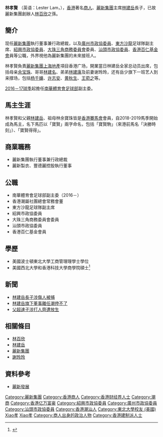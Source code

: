 {{Infobox Person
| name = 林孝贤
| birth_date  = {{Birth_date_and_age|1981|07|15}}
| birth_place = {{BHKG}}
| nationality = {{UK}}<ref>{{cite web |title=Hau Yin Lester LAM - Personal Appointments (free information from Companies House) |url=https://beta.companieshouse.gov.uk/officers/bBsAnTJ-4lIomgiP40A_uln8zio/appointments |publisher=Companies House |accessdate=2020-05-23}}</ref>
| parents = [[林建岳|林建岳]]<br>[[谢玲玲|谢玲玲]]
| relatives = {{Plainlist|
* [[林百欣|林百欣]]（祖父）
* [[林建名|林建名]]（伯父）
* [[林建康|林建康]]  (叔父)
* [[林恬儿|林恬儿]]（妹）
* 林顥伊，原名：林愛儿（妹）
* 林孝能（弟，龙凤胎）
* 林心儿（妹，龙凤胎）
* 林利兒（妹，同父異母）
}}
| alma_mater = {{USA}}[[东北大学_(美国)|波士顿东北大学]]
| occupation     = [[麗新集團|麗新集團]]行政總裁<br>[[政協委員|政協委員]]
}}
'''林孝賢''' （英语：Lester Lam，{{bd|1981年|7月15日|||L}}），[[香港|香港]]著名[[商人|商人]]、[[麗新集團|麗新集團]]主席[[林建岳|林建岳]]長子，已故麗新集團創辦人[[林百欣|林百欣]]之孫。

== 簡介 ==
现任[[麗新集團|麗新集團]]執行董事兼行政總裁，以及[[廣州市|廣州市]][[政協委員|政協委員]]、[[東方沙龍|東方沙龍]]足球隊副主席、[[紹興市|紹興市]][[政協委員|政協委員]]、[[大珠三角商務委員會|大珠三角商務委員會]]委員、[[汕頭市|汕頭市]][[政協委員|政協委員]]、[[香港百仁基金會|香港百仁基金會]]員等公職，外界視他為麗新集團的未來接班人。

林孝賢負責[[麗新集團|麗新集團]][[上海地產|上海地產]]項目香港广场，開業當日林建岳全家总动员出席，包括母亲[[余宝珠|余宝珠]]、哥哥[[林建名|林建名]]、弟弟[[林建康|林建康]]及前妻谢玲玲，还有岳少旗下一班艺人到来撑场，包括[[杨千嬅|杨千嬅]]、[[许志安|许志安]]、[[黄秋生|黄秋生]]、[[王菀之|王菀之]]等。

[[2016–17年香港超級聯賽|2016－17球季]]起擔任[[南華體育會|南華體育會]][[南華足球隊|足球部]]副主委。

==馬主生涯==
林孝賢和父親[[林建岳|林建岳]]、祖母林余寶珠皆是[[香港賽馬會|香港賽馬會]]會員，自2018-2019馬季開始成為馬主，名下馬匹以「寶賢」兩字命名，包括「寶賢駒」（來港前馬名「決勝時刻」）、「寶賢得得」。

==商業職務==
*麗新集團執行董事兼行政總裁
*麗新製衣、豐德麗控股執行董事
==公職==
*南華體育會足球部副主委（2016－）
*香港潮屬社團總會常務會董
*東方沙龍足球隊副主席
*紹興市政協委員
*大珠三角商務委員會委員
*汕頭市政協委員
*香港百仁基金會員

==學歷==
*美國波士頓東北大學工商管理理學士學位
*美國西北大學和香港科技大學商學院碩士<ref>{{Cite web |url=http://news.mingpao.com/ins/instantnews/web_tc/article/20160717/s00007/1468754674318 |title=【富三代接班人】林建岳大仔林孝賢商科碩士  謝玲玲感驕傲 |access-date=2016-08-14 |archive-date=2017-03-05 |archive-url=https://web.archive.org/web/20170305002021/http://news.mingpao.com/ins/instantnews/web_tc/article/20160717/s00007/1468754674318 |dead-url=no }}</ref>

==新聞==
*[http://orientaldaily.on.cc/cnt/news/20101130/00176_021.html 林建岳長子涉傷人被捕] {{Wayback|url=http://orientaldaily.on.cc/cnt/news/20101130/00176_021.html |date=20180208003343 }}
*[http://orientaldaily.on.cc/cnt/finance/20121219/00202_011.html 林建岳旗下董事離任潮停不了] {{Wayback|url=http://orientaldaily.on.cc/cnt/finance/20121219/00202_011.html |date=20191207151101 }}
*[http://the-sun.on.cc/cnt/news/20120114/00407_006.html 父超速子涉打人齊遭放生] {{Wayback|url=http://the-sun.on.cc/cnt/news/20120114/00407_006.html |date=20160305135201 }}

==相關條目==
*[[林百欣|林百欣]]
*[[林建岳|林建岳]]
*[[麗新集團|麗新集團]]
*[[謝玲玲_(1956年)|謝玲玲]]

==資料參考==
* [http://www.laisun.com/home.php?cid=4&type=overview/ 麗新發展] {{Wayback|url=http://www.laisun.com/home.php?cid=4&type=overview%2F |date=20190921005858 }}

{{麗新集團}}
{{DEFAULTSORT:Lam林}}

[[Category:麗新集團|Category:麗新集團]]
[[Category:香港商人|Category:香港商人]]
[[Category:香港财经界人士|Category:香港财经界人士]]
[[Category:潮商|Category:潮商]]
[[Category:香港亿万富豪|Category:香港亿万富豪]]
[[Category:紹興市政協委員|Category:紹興市政協委員]]
[[Category:廣州市政協委員|Category:廣州市政協委員]]
[[Category:汕頭市政協委員|Category:汕頭市政協委員]]
[[Category:香港潮汕人|Category:香港潮汕人]]
[[Category:東北大學校友_(美國)|Category:東北大學校友 (美國)]]
[[Category:林百欣家族|Xiao孝]]
[[Category:林姓|Xiao孝]]
[[Category:商人出身的政治人物|Category:商人出身的政治人物]]
[[Category:香港建制派人士|Category:香港建制派人士]]